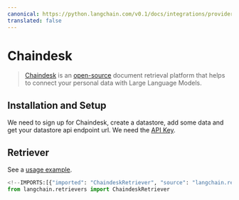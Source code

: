 ```yaml
---
canonical: https://python.langchain.com/v0.1/docs/integrations/providers/chaindesk
translated: false
---
```


# Chaindesk

>[Chaindesk](https://chaindesk.ai) is an [open-source](https://github.com/gmpetrov/databerry) document retrieval platform that helps to connect your personal data with Large Language Models.

## Installation and Setup

We need to sign up for Chaindesk, create a datastore, add some data and get your datastore api endpoint url.
We need the [API Key](https://docs.chaindesk.ai/api-reference/authentication).

## Retriever

See a [usage example](/docs/integrations/retrievers/chaindesk).

```python
<!--IMPORTS:[{"imported": "ChaindeskRetriever", "source": "langchain.retrievers", "docs": "https://api.python.langchain.com/en/latest/retrievers/langchain_community.retrievers.chaindesk.ChaindeskRetriever.html", "title": "Chaindesk"}]-->
from langchain.retrievers import ChaindeskRetriever
```